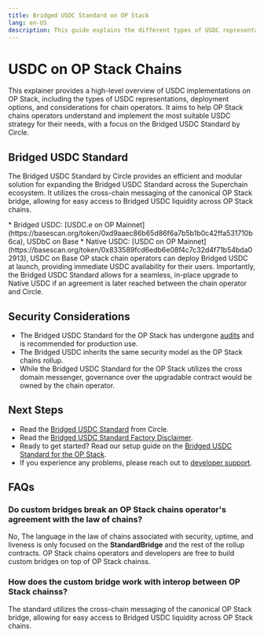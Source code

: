 ```yaml
---
title: Bridged USDC Standard on OP Stack
lang: en-US
description: This guide explains the different types of USDC representations and how to get the Bridged USDC Standard on your OP Stack chain.
---
```



# USDC on OP Stack Chains

This explainer provides a high-level overview of USDC implementations on OP Stack, including the types of USDC representations, deployment options, and considerations for chain operators.
It aims to help OP Stack chains operators understand and implement the most suitable USDC strategy for their needs, with a focus on the Bridged USDC Standard by Circle.

## Bridged USDC Standard

The Bridged USDC Standard by Circle provides an efficient and modular solution for expanding the Bridged USDC Standard across the Superchain ecosystem.
It utilizes the cross-chain messaging of the canonical OP Stack bridge, allowing for easy access to Bridged USDC liquidity across OP Stack chains.

<Callout type="info">
  *   Bridged USDC: [USDC.e on OP Mainnet](https://basescan.org/token/0xd9aaec86b65d86f6a7b5b1b0c42ffa531710b6ca), USDbC on Base
  *   Native USDC: [USDC on OP Mainnet](https://basescan.org/token/0x833589fcd6edb6e08f4c7c32d4f71b54bda02913), USDC on Base
</Callout>

<Callout type="info">
    OP stack chain operators can deploy Bridged USDC at launch, providing immediate USDC availability for their users. 
    Importantly, the Bridged USDC Standard allows for a seamless, in-place upgrade to Native USDC if an agreement is later reached between the chain operator and Circle.
</Callout>

## Security Considerations

*   The Bridged USDC Standard for the OP Stack has undergone [audits](https://github.com/defi-wonderland/opUSDC/blob/main/audits/spearbit.pdf) and is recommended for production use.
*   The Bridged USDC inherits the same security model as the OP Stack chains rollup.
*   While the Bridged USDC Standard for the OP Stack utilizes the cross domain messenger, governance over the upgradable contract would be owned by the chain operator.

## Next Steps

*   Read the [Bridged USDC Standard](https://www.circle.com/blog/bridged-usdc-standard) from Circle.
*   Read the [Bridged USDC Standard Factory Disclaimer](https://github.com/defi-wonderland/opUSDC?tab=readme-ov-file#bridged-usdc-standard-factory-disclaimer).
*   Ready to get started? Read our setup guide on the [Bridged USDC Standard for the OP Stack](https://github.com/defi-wonderland/opUSDC#setup).
*   If you experience any problems, please reach out to [developer support](https://github.com/ethereum-optimism/developers/discussions).

## FAQs

### Do custom bridges break an OP Stack chains operator's agreement with the law of chains?

No, The language in the law of chains associated with security, uptime, and liveness is only focused on the **StandardBridge** and the rest of the rollup contracts. OP Stack chains operators and developers are free to build custom bridges on top of OP Stack chainss.

### How does the custom bridge work with interop between OP Stack chainss?

The standard utilizes the cross-chain messaging of the canonical OP Stack bridge, allowing for easy access to Bridged USDC liquidity across OP Stack chains.
